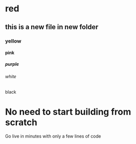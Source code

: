 # red
## this is a new file in new folder
### yellow
#### pink
##### purple
###### white
black

# No need to start building from scratch

Go live in minutes with only a few lines of code
